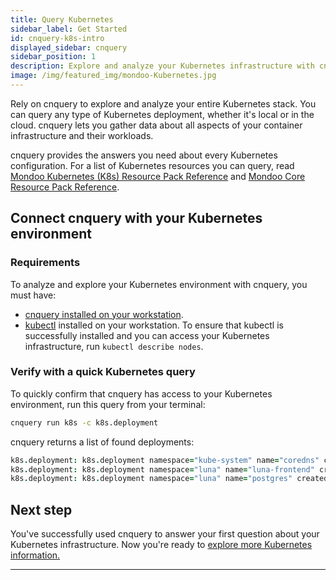 ```yaml
---
title: Query Kubernetes
sidebar_label: Get Started
id: cnquery-k8s-intro
displayed_sidebar: cnquery
sidebar_position: 1
description: Explore and analyze your Kubernetes infrastructure with cnquery
image: /img/featured_img/mondoo-Kubernetes.jpg
---
```


Rely on cnquery to explore and analyze your entire Kubernetes stack. You can query any type of Kubernetes deployment, whether it's local or in the cloud. cnquery lets you gather data about all aspects of your container infrastructure and their workloads.

cnquery provides the answers you need about every Kubernetes configuration. For a list of Kubernetes resources you can query, read [Mondoo Kubernetes (K8s) Resource Pack Reference](/mql/resources/k8s-pack/) and [Mondoo Core Resource Pack Reference](/mql/resources/core-pack/).

## Connect cnquery with your Kubernetes environment

### Requirements

To analyze and explore your Kubernetes environment with cnquery, you must have:

- [cnquery installed on your workstation](/cnquery/).
- [kubectl](https://kubernetes.io/docs/tasks/tools/install-kubectl/) installed on your workstation. To ensure that kubectl is successfully installed and you can access your Kubernetes infrastructure, run `kubectl describe nodes`.

### Verify with a quick Kubernetes query

To quickly confirm that cnquery has access to your Kubernetes environment, run this query from your terminal:

```bash
cnquery run k8s -c k8s.deployment
```

cnquery returns a list of found deployments:

```coffeescript
k8s.deployment: k8s.deployment namespace="kube-system" name="coredns" created=2022-12-14 15:17:37 -0800 PST
k8s.deployment: k8s.deployment namespace="luna" name="luna-frontend" created=2022-12-14 15:28:23 -0800 PST
k8s.deployment: k8s.deployment namespace="luna" name="postgres" created=2022-12-14 15:28:48 -0800 PST
```

## Next step

You've successfully used cnquery to answer your first question about your Kubernetes infrastructure. Now you're ready to [explore more Kubernetes information.](/cnquery/cloud/k8s/cluster/)

---
